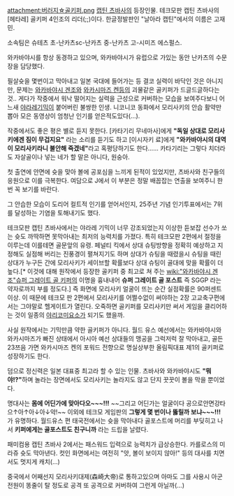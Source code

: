 attachment:버러지☆골키퍼.png
[[캡틴 츠바사]]의 등장인물. 테크모판 캡틴 츠바사의 [헤타레] 골키퍼 4인조의 리더(;;)이다. 한글정발판인 "날아라 캡틴"에서의 이름은 고재민.

소속팀은 슈테츠 초-난카츠sc-난카츠 중-난카츠 고-시미즈 에스펄스. 

와카바야시를 항상 동경하고 있으며, 와카바야시가 유럽으로 가있는 동안 난카츠의 수문장을 담당했다. 

필살슛을 몇번이고 막아내고 일본 국대에 들어가는 등 결코 실력이 바닥인 것은 아니지만, 문제는 [[와카바야시 겐조]]와 [[와카시마즈 켄]]등의 괴물같은 골키퍼가 드글드글하다는 것.. 게다가 작중에서 워낙 떨어지는 실력을 근성으로 커버하는 모습을 보여주다보니 어느새 [[야라레]]기믹이 붙어버린 불쌍한 인생. 니코니코 동화에서 모리사키의 안습 활약만 뽑아 모은 동영상이 엄청난 인기를 얻은적도있다(...). 

작중에서도 좋은 평은 별로 듣지 못한다. [카타기리 무네마사]에게 '''"독일 상대로 모리사키에겐 짐이 무겁지요"''' 라는 소리를 듣기도 하고 [이시자키 료]에게 '''"와카바야시의 대역이 모리사키라니 불안해 죽겠네"'''라고 혹평당하기도 한다...... 카타기리는 그렇다 치더라도 자살골이나 넣는 네가 할 말은 아니다, 원숭아.

첫 출연에 안면에 슛을 맞아 볼에 공포심을 느끼게 된적이 있었지만, 츠바사와 친구들의 응원으로 이를 극복한다. 여담으로 J에서 이 부분은 정말 배꼽잡는 연출을 보여주니 한번 꼭 보기를 바란다. 

그 안습한 모습이 도리어 컬트적 인기를 얻어서인지, 25주년 기념 인기투표에서는 7위를 달성하는 기염을 토해내기도 했다. 

테크모판 캡틴 츠바사에서는 야라레 기믹이 너무 강조되었는지 이상한 듣보잡 선수가 쏘는 슛도 까딱하면 못막아내는 최저의 능력치를 가졌다. 특히 테크모판 2편에서 절정을 이루는데 이를테면 골문앞의 유령. 페널티 킥에서 상대 슈팅방향을 정확히 예상하고 지정해도 실점해 버리는 진풍경이 펼쳐지기도 하며 상대가 슈팅을 때렸을시 슈팅을 때린 상대가 누구든 간에 모리사키가 세이브할 확률보다 상대 슈팅이 골대에 맞을 확률이 더 높다.[* 이것에 대해 원작에서 등장한 골키퍼 중 최고로 쳐 주는 [[wiki:"와카바야시 겐조"슈퍼 그레이트 골 키퍼]]의 이명을 흉내내어 '''슈퍼 그레이트 골 포스트''' 즉 SGGP 라는 약자로까지 부를 정도다.] 즉 화면에 모리사키 얼굴이 뜨는 순간 실점확률은 90퍼센트 이상. 이 때문에 테크모 판 2편에서 모리사키를 어쩔수없이 써야하는 2장 고교축구편에서는 그야말로 헬게이트가 열린다. 오죽하면 골키퍼를 모리사키만 써서 게임을 클리어하는 것이 일종의 [[야리코미]]요소가 되기도 했을까. 

사실 원작에서는 기믹만큼 약한 골키퍼가 아니다. 월드 유스 예선에서는 와카바야시와 와카시마즈가 빠진 상태에서 아시아 예선 상대들의 맹공을 그럭저럭 잘 막아내고, 골든 23쯔음 가면 와카시마즈 켄의 포워드 전향으로 명실상부한 올림픽대표 제1의 골키퍼로 성장하기도 한다. 

덤으로 정신력은 일본 대표중 최고라 할 수 있는 인물. 츠바사와 와카바야시도 '''"뭐야!?"'''하며 놀라는 장면에서도 모리사키는 놀라지도 않고 단지 꿋꿋이 볼을 막을 뿐이었다.

명대사는 '''몸에 어딘가에 맞아다오~~~!!!'''
~~그리고 어딘가는 얼굴이다 공으로안면강타 으↑아↑아↓아↓악!~~
이외에 테크모 게임판의 '''그렇게 몇 번이나 뚫릴까 보냐~~~!!!''' 가 유명하다.
월드유스 편 태국전에서는 슛을 막아내다 골포스트에 머리를 부딪히고 나서 '''키퍼에게는 골포스트도 친구니까''' 라는 드립을 날렸다.

패미컴용 캡틴 츠바사 2에서는 패스워드 입력으로 능력치가 급상승한다. 카를로스의 미라쥬 슛도 막아낸다. 컷인 화면에서는 여전히 "앗, 볼이 보이지 않아!" 등의 대사를 치면서도 멋지게 캐치(...)

중국에서 어째선지 모리사키대제(森崎大帝)로 통하고있으며 아마도 그를 사용시 아군전원이 똥줄이 탈 정도로 공격 또 공격으로 커버하여 그런게 아닐까(...)    
